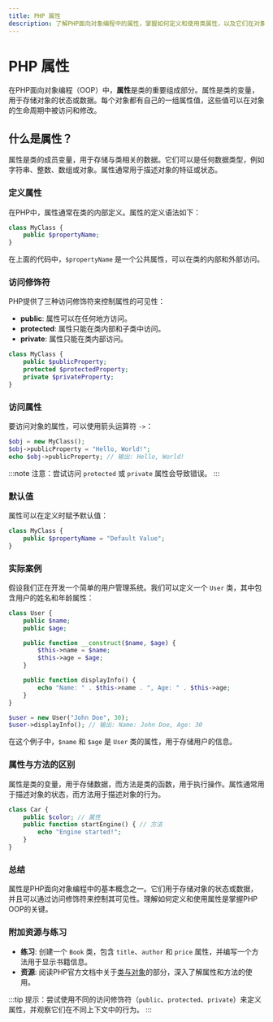 ```yaml
---
title: PHP 属性
description: 了解PHP面向对象编程中的属性，掌握如何定义和使用类属性，以及它们在对象中的作用。
---
```


# PHP 属性

在PHP面向对象编程（OOP）中，**属性**是类的重要组成部分。属性是类的变量，用于存储对象的状态或数据。每个对象都有自己的一组属性值，这些值可以在对象的生命周期中被访问和修改。

## 什么是属性？

属性是类的成员变量，用于存储与类相关的数据。它们可以是任何数据类型，例如字符串、整数、数组或对象。属性通常用于描述对象的特征或状态。

### 定义属性

在PHP中，属性通常在类的内部定义。属性的定义语法如下：

```php
class MyClass {
    public $propertyName;
}
```

在上面的代码中，`$propertyName` 是一个公共属性，可以在类的内部和外部访问。

### 访问修饰符

PHP提供了三种访问修饰符来控制属性的可见性：

- **public**: 属性可以在任何地方访问。
- **protected**: 属性只能在类内部和子类中访问。
- **private**: 属性只能在类内部访问。

```php
class MyClass {
    public $publicProperty;
    protected $protectedProperty;
    private $privateProperty;
}
```

### 访问属性

要访问对象的属性，可以使用箭头运算符 `->`：

```php
$obj = new MyClass();
$obj->publicProperty = "Hello, World!";
echo $obj->publicProperty; // 输出: Hello, World!
```

:::note
注意：尝试访问 `protected` 或 `private` 属性会导致错误。
:::

### 默认值

属性可以在定义时赋予默认值：

```php
class MyClass {
    public $propertyName = "Default Value";
}
```

### 实际案例

假设我们正在开发一个简单的用户管理系统。我们可以定义一个 `User` 类，其中包含用户的姓名和年龄属性：

```php
class User {
    public $name;
    public $age;

    public function __construct($name, $age) {
        $this->name = $name;
        $this->age = $age;
    }

    public function displayInfo() {
        echo "Name: " . $this->name . ", Age: " . $this->age;
    }
}

$user = new User("John Doe", 30);
$user->displayInfo(); // 输出: Name: John Doe, Age: 30
```

在这个例子中，`$name` 和 `$age` 是 `User` 类的属性，用于存储用户的信息。

### 属性与方法的区别

属性是类的变量，用于存储数据，而方法是类的函数，用于执行操作。属性通常用于描述对象的状态，而方法用于描述对象的行为。

```php
class Car {
    public $color; // 属性
    public function startEngine() { // 方法
        echo "Engine started!";
    }
}
```

### 总结

属性是PHP面向对象编程中的基本概念之一。它们用于存储对象的状态或数据，并且可以通过访问修饰符来控制其可见性。理解如何定义和使用属性是掌握PHP OOP的关键。

### 附加资源与练习

- **练习**: 创建一个 `Book` 类，包含 `title`、`author` 和 `price` 属性，并编写一个方法用于显示书籍信息。
- **资源**: 阅读PHP官方文档中关于[类与对象](https://www.php.net/manual/en/language.oop5.php)的部分，深入了解属性和方法的使用。

:::tip
提示：尝试使用不同的访问修饰符（`public`、`protected`、`private`）来定义属性，并观察它们在不同上下文中的行为。
:::